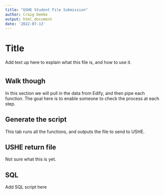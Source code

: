 ```yaml
---
title: "USHE Student File Submission"
author: Craig Demke
output: html_document
date: '2022-07-13'
---
```


# Title
 
Add text up here to explain what this file is, and how to use it. 

# {.tabset}

## Walk though

In this section we will pull in the data from Edify, and then pipe each function. The goal here is to enable someone to check the process at each step. 

## Generate the script

This tab runs all the functions, and outputs the file to send to USHE.

## USHE return file

Not sure what this is yet.

## SQL

Add SQL script here